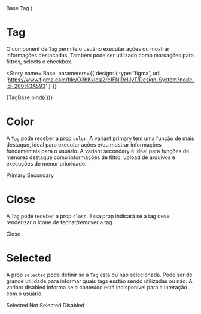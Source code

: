 

<Meta title='Data Display/Tag' component={Tag} />

  <ThemeProvider>
    <Tag {...args}>Base Tag</Tag>
  </ThemeProvider>
)

# Tag

O component de `Tag` permite o usuário executar ações ou mostrar informações destacadas. Também pode ser utilizado como marcações para filtros, selects e checkbox.

<Story
  name='Base'
  parameters={{
    design: {
      type: 'figma',
      url: 'https://www.figma.com/file/O3bKxIcsj2rc1FNIRclJyT/Design-System?node-id=260%3A593'
    }
  }}
>
  {TagBase.bind({})}
</Story>

# Color

A `Tag` pode receber a prop `color`. A variant primary tem uma função de mais destaque, ideal para executar ações e/ou mostrar informações fundamentais para o usuário. A variant secondary é ideal para funções de menores destaque como informações de filtro, upload de arquivos e execuções de menor prioridade.

<Canvas>
  <Story
    name='Color'
    parameters={{
      design: {
        type: 'figma',
        url: 'https://www.figma.com/file/O3bKxIcsj2rc1FNIRclJyT/Design-System?node-id=260%3A593'
      }
    }}
  >
    <ThemeProvider>
      <Tag color='primary'>Primary</Tag>
      <Tag color='secondary'>Secondary</Tag>
    </ThemeProvider>
  </Story>
</Canvas>

# Close

A `Tag` pode receber a prop `close`. Essa prop indicará se a tag deve renderizar o ícone de fechar/remover a tag.

<Canvas>
  <Story
    name='Close'
    parameters={{
      design: {
        type: 'figma',
        url: 'https://www.figma.com/file/O3bKxIcsj2rc1FNIRclJyT/Design-System?node-id=260%3A593'
      }
    }}
  >
    <ThemeProvider>
      <Tag close>Close</Tag>
    </ThemeProvider>
  </Story>
</Canvas>

# Selected

A prop `selected` pode definir se a `Tag` está ou não selecionada. Pode ser de grande utilidade para informar quais tags esstão sendo utilizadas ou não. A variant disabled informa se o conteúdo está indisponível para a interação com o usuário.

<Canvas>
  <Story
    name='Selected'
    parameters={{
      design: {
        type: 'figma',
        url: 'https://www.figma.com/file/O3bKxIcsj2rc1FNIRclJyT/Design-System?node-id=260%3A593'
      }
    }}
  >
    <ThemeProvider>
      <Tag color='primary' selected={true}>
        Selected
      </Tag>
      <Tag color='primary' selected={false}>
        Not Selected
      </Tag>
      <Tag color='primary' selected={'disabled'}>
        Disabled
      </Tag>
    </ThemeProvider>
  </Story>
</Canvas>

<ArgsTable of={Tag} />
